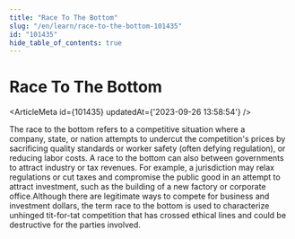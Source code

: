 ```yaml
---
title: "Race To The Bottom"
slug: "/en/learn/race-to-the-bottom-101435"
id: "101435"
hide_table_of_contents: true
---
```



# Race To The Bottom

<ArticleMeta id={101435} updatedAt={'2023-09-26 13:58:54'} />
<div className='border-solid border-b border-t-0 my-4 border-[var(--ifm-color-gray-300)]' />

The race to the bottom refers to a competitive situation where a company, state, or nation attempts to undercut the competition's prices by sacrificing quality standards or worker safety (often defying regulation), or reducing labor costs. A race to the bottom can also between governments to attract industry or tax revenues. For example, a jurisdiction may relax regulations or cut taxes and compromise the public good in an attempt to attract investment, such as the building of a new factory or corporate office.Although there are legitimate ways to compete for business and investment dollars, the term race to the bottom is used to characterize unhinged tit-for-tat competition that has crossed ethical lines and could be destructive for the parties involved.
